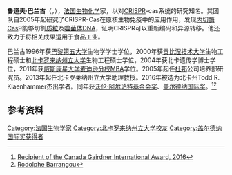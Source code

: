 {{Infobox scientist
| honorific_prefix =
| name        =  鲁道夫·巴兰古
| honorific_suffix =
| native_name = Rodolphe Barrangou
| native_name_lang = 
| image       =     
| image_size  = 
| alt         = 
| caption     = 
| birth_date  =      
| birth_place = 
| death_date  =         
| death_place = 
| death_cause = 
| resting_place = 
| resting_place_coordinates =  <!--{{coord|LAT|LONG|type:landmark|display=inline,title}}-->
| other_names = 
| residence   = 
| citizenship = 
| nationality = {{FRA}}
| fields      = [[生物化学|生物化学]]
| workplaces  = [[杜邦|杜邦]]
| patrons     = 
| education   = 
| alma_mater  = [[巴黎第五大学|巴黎第五大学]]<br/>[[北卡罗来纳州立大学|北卡罗来纳州立大学]]
| thesis_title =        <!--(or  | thesis1_title =  and  | thesis2_title = )-->
| thesis_url  =         <!--(or  | thesis1_url  =   and  | thesis2_url  =  )-->
| thesis_year =         <!--(or  | thesis1_year =   and  | thesis2_year =  )-->
| doctoral_advisor =    <!--(or  | doctoral_advisors = )-->
| academic_advisors = 
| doctoral_students = 
| notable_students = 
| known_for   =  {{Plainlist|
* [[CRISPR|CRISPR]]
* [[限制性内切酶|限制性内切酶]]}}
| influences  = 
| influenced  = 
| awards      = {{Plainlist|
* [[沃伦·阿尔珀特基金会奖|沃伦·阿尔珀特基金会奖]] (2016)
*[[盖尔德纳国际奖|盖尔德纳国际奖]]
}}
| author_abbrev_bot = 
| author_abbrev_zoo = 
| spouse      =         <!--(or | spouses = )-->
| partner     =         <!--(or | partners = )-->
| children    = 
| signature   =         <!--(filename only)-->
| signature_alt = 
| website     =         <!--{{URL|www.example.com}}-->
| footnotes   = 
}}
'''鲁道夫·巴兰古'''（{{lang-fr|'''Rodolphe Barrangou'''}}，{{bd|}}），[[法国|法国]][[生物化学|生物化学]]家，以对[[CRISPR|CRISPR]]-cas系统的研究知名。其团队自2005年起研究了CRISPR-Cas在原核生物免疫中的应用作用，发现[[内切酶|内切酶]]Cas9能够切割[[质粒|质粒]]及[[噬菌体|噬菌体]]DNA，证明CRISPR可以重新编码和异源转移。他还致力于将相关成果运用于食品工业。

巴兰古1996年获[[巴黎第五大学|巴黎第五大学]]生物学学士学位，2000年获[[贡比涅技术大学|贡比涅技术大学]]生物工程硕士和[[北卡罗来纳州立大学|北卡罗来纳州立大学]]生物工程硕士学位，2004年获北卡遗传学博士学位，2011年获[[威斯康星大学麦迪逊分校|威斯康星大学麦迪逊分校]]MBA学位。2005年起任[[杜邦|杜邦]]公司培养部研究员。2013年起任北卡罗莱纳州立大学助理教授。2016年被选为北卡州Todd R. Klaenhammer杰出学者。同年获[[沃伦·阿尔珀特基金会奖|沃伦·阿尔珀特基金会奖]]、[[盖尔德纳国际奖|盖尔德纳国际奖]]。<ref>[http://www.gairdner.org/content/rodolphe-barrangou Recipient of the Canada Gairdner International Award, 2016]</ref><ref>[https://fbns.ncsu.edu/faculty-directory/rodolphe-barrangou/ Rodolphe Barrangou]</ref>

==参考资料==
{{reflist}}

{{加拿大盖尔德纳国际奖获得者}}

{{Authority control}}
{{DEFAULTSORT:Barrangou, Rodolphe}}
[[Category:法国生物学家|Category:法国生物学家]]
[[Category:北卡罗来纳州立大学校友|Category:北卡罗来纳州立大学校友]]
[[Category:盖尔德纳国际奖获得者|Category:盖尔德纳国际奖获得者]]